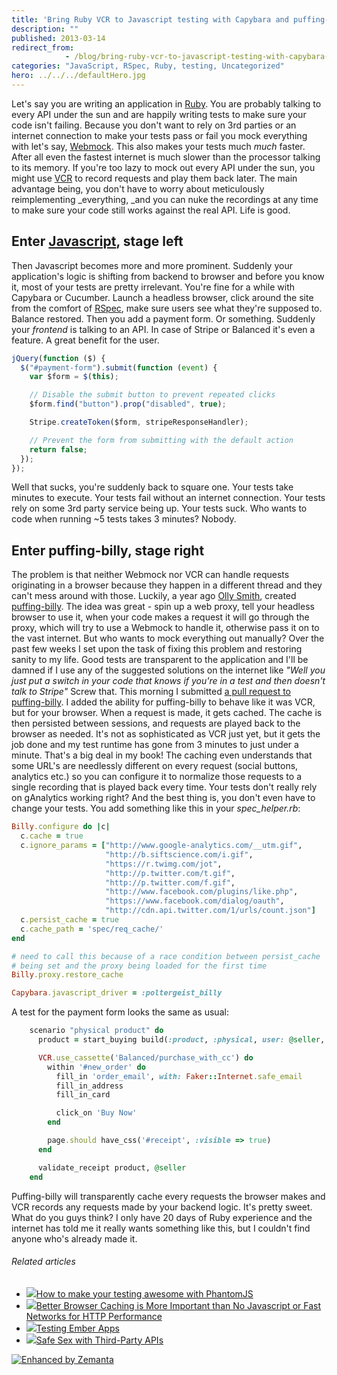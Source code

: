 ```yaml
---
title: 'Bring Ruby VCR to Javascript testing with Capybara and puffing-billy'
description: ""
published: 2013-03-14
redirect_from: 
            - /blog/bring-ruby-vcr-to-javascript-testing-with-capybara-and-puffing-billy/swizec/6067
categories: "JavaScript, RSpec, Ruby, testing, Uncategorized"
hero: ../../../defaultHero.jpg
---
```

Let&#x27;s say you are writing an application in [Ruby](http://www.ruby-lang.org/ "Ruby (programming language)"). You are probably talking to every API under the sun and are happily writing tests to make sure your code isn&#x27;t failing. Because you don&#x27;t want to rely on 3rd parties or an internet connection to make your tests pass or fail you mock everything with let&#x27;s say, [Webmock](https://github.com/bblimke/webmock). This also makes your tests much _much_ faster. After all even the fastest internet is much slower than the processor talking to its memory. If you&#x27;re too lazy to mock out every API under the sun, you might use [VCR](https://www.relishapp.com/vcr/vcr/docs) to record requests and play them back later. The main advantage being, you don&#x27;t have to worry about meticulously reimplementing _everything, _and you can nuke the recordings at any time to make sure your code still works against the real API. Life is good.

## Enter [Javascript](http://en.wikipedia.org/wiki/JavaScript "JavaScript"), stage left

Then Javascript becomes more and more prominent. Suddenly your application&#x27;s logic is shifting from backend to browser and before you know it, most of your tests are pretty irrelevant. You&#x27;re fine for a while with Capybara or Cucumber. Launch a headless browser, click around the site from the comfort of [RSpec](http://rspec.info/ "RSpec"), make sure users see what they&#x27;re supposed to. Balance restored. Then you add a payment form. Or something. Suddenly your _frontend_ is talking to an API. In case of Stripe or Balanced it&#x27;s even a feature. A great benefit for the user.

```javascript
jQuery(function ($) {
  $("#payment-form").submit(function (event) {
    var $form = $(this);

    // Disable the submit button to prevent repeated clicks
    $form.find("button").prop("disabled", true);

    Stripe.createToken($form, stripeResponseHandler);

    // Prevent the form from submitting with the default action
    return false;
  });
});
```

Well that sucks, you&#x27;re suddenly back to square one. Your tests take minutes to execute. Your tests fail without an internet connection. Your tests rely on some 3rd party service being up. Your tests suck. Who wants to code when running ~5 tests takes 3 minutes? Nobody.

## Enter puffing-billy, stage right

The problem is that neither Webmock nor VCR can handle requests originating in a browser because they happen in a different thread and they can&#x27;t mess around with those. Luckily, a year ago [Olly Smith](https://github.com/oesmith), created [puffing-billy](https://github.com/oesmith/puffing-billy). The idea was great - spin up a web proxy, tell your headless browser to use it, when your code makes a request it will go through the proxy, which will try to use a Webmock to handle it, otherwise pass it on to the vast internet. But who wants to mock everything out manually? Over the past few weeks I set upon the task of fixing this problem and restoring sanity to my life. Good tests are transparent to the application and I&#x27;ll be damned if I use any of the suggested solutions on the internet like _&quot;Well you just put a switch in your code that knows if you&#x27;re in a test and then doesn&#x27;t talk to Stripe&quot;_ Screw that. This morning I submitted [a pull request to puffing-billy](https://github.com/oesmith/puffing-billy/pull/7). I added the ability for puffing-billy to behave like it was VCR, but for your browser. When a request is made, it gets cached. The cache is then persisted between sessions, and requests are played back to the browser as needed. It&#x27;s not as sophisticated as VCR just yet, but it gets the job done and my test runtime has gone from 3 minutes to just under a minute. That&#x27;s a big deal in my book! The caching even understands that some URL&#x27;s are needlessly different on every request (social buttons, analytics etc.) so you can configure it to normalize those requests to a single recording that is played back every time. Your tests don&#x27;t really rely on gAnalytics working right? And the best thing is, you don&#x27;t even have to change your tests. You add something like this in your _spec_helper.rb_:

```ruby
Billy.configure do |c|
  c.cache = true
  c.ignore_params = ["http://www.google-analytics.com/__utm.gif",
                     "http://b.siftscience.com/i.gif",
                     "https://r.twimg.com/jot",
                     "http://p.twitter.com/t.gif",
                     "http://p.twitter.com/f.gif",
                     "http://www.facebook.com/plugins/like.php",
                     "https://www.facebook.com/dialog/oauth",
                     "http://cdn.api.twitter.com/1/urls/count.json"]
  c.persist_cache = true
  c.cache_path = 'spec/req_cache/'
end

# need to call this because of a race condition between persist_cache
# being set and the proxy being loaded for the first time
Billy.proxy.restore_cache

Capybara.javascript_driver = :poltergeist_billy
```

A test for the payment form looks the same as usual:

```ruby
    scenario "physical product" do
      product = start_buying build(:product, :physical, user: @seller, active: true)

      VCR.use_cassette('Balanced/purchase_with_cc') do
        within '#new_order' do
          fill_in 'order_email', with: Faker::Internet.safe_email
          fill_in_address
          fill_in_card

          click_on 'Buy Now'
        end

        page.should have_css('#receipt', :visible => true)
      end

      validate_receipt product, @seller
    end
```

Puffing-billy will transparently cache every requests the browser makes and VCR records any requests made by your backend logic. It&#x27;s pretty sweet. What do you guys think? I only have 20 days of Ruby experience and the internet has told me it really wants something like this, but I couldn&#x27;t find anyone who&#x27;s already made it.

###### Related articles

- [![](http://i.zemanta.com/144898901_80_80.jpg)](http://blog.codeship.io/2013/02/11/Using-PhantomJS-for-backend-tests.html)[How to make your testing awesome with PhantomJS](http://blog.codeship.io/2013/02/11/Using-PhantomJS-for-backend-tests.html)
- [![](http://i.zemanta.com/noimg_26_80_80.jpg)](http://highscalability.com/blog/2013/1/30/better-browser-caching-is-more-important-than-no-javascript.html)[Better Browser Caching is More Important than No Javascript or Fast Networks for HTTP Performance](http://highscalability.com/blog/2013/1/30/better-browser-caching-is-more-important-than-no-javascript.html)
- [![](http://i.zemanta.com/145879258_80_80.jpg)](http://www.slideshare.net/jo_liss/testing-ember-apps)[Testing Ember Apps](http://www.slideshare.net/jo_liss/testing-ember-apps)
- [![](http://i.zemanta.com/152051710_80_80.jpg)](http://www.slideshare.net/SmartBear_Software/safe-sex-with-thirdparty-apis)[Safe Sex with Third-Party APIs](http://www.slideshare.net/SmartBear_Software/safe-sex-with-thirdparty-apis)

[![Enhanced by Zemanta](http://img.zemanta.com/zemified_e.png?x-id=e69c073b-038f-4dc0-8a7f-21131f8ce412)](http://www.zemanta.com/?px "Enhanced by Zemanta")
